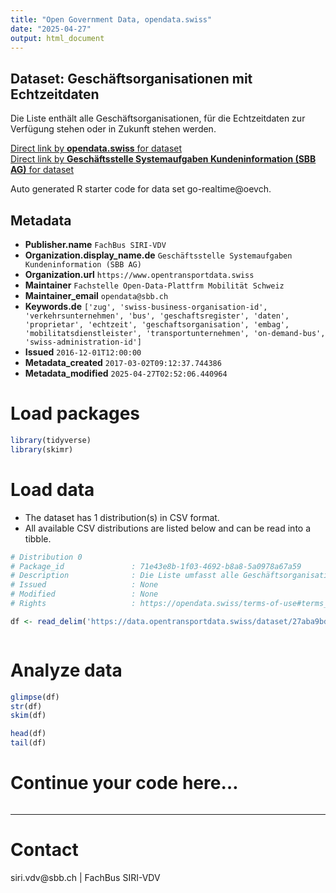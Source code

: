 ```yaml
---
title: "Open Government Data, opendata.swiss"
date: "2025-04-27"
output: html_document
---
```


## Dataset: Geschäftsorganisationen mit Echtzeitdaten

Die Liste enthält alle Geschäftsorganisationen, für die Echtzeitdaten zur Verfügung stehen oder in Zukunft stehen werden.

[Direct link by **opendata.swiss** for dataset](https://opendata.swiss/de/dataset/geschaftsorganisationen-mit-echtzeit)<br>
[Direct link by **Geschäftsstelle Systemaufgaben Kundeninformation (SBB AG)** for dataset](https://data.opentransportdata.swiss/dataset/go-realtime)

Auto generated R starter code for data set go-realtime@oevch.

## Metadata

- **Publisher.name** `FachBus SIRI-VDV`
- **Organization.display_name.de** `Geschäftsstelle Systemaufgaben Kundeninformation (SBB AG)`
- **Organization.url** `https://www.opentransportdata.swiss`
- **Maintainer** `Fachstelle Open-Data-Plattfrm Mobilität Schweiz`
- **Maintainer_email** `opendata@sbb.ch`
- **Keywords.de** `['zug', 'swiss-business-organisation-id', 'verkehrsunternehmen', 'bus', 'geschaftsregister', 'daten', 'proprietar', 'echtzeit', 'geschaftsorganisation', 'embag', 'mobilitatsdienstleister', 'transportunternehmen', 'on-demand-bus', 'swiss-administration-id']`
- **Issued** `2016-12-01T12:00:00`
- **Metadata_created** `2017-03-02T09:12:37.744386`
- **Metadata_modified** `2025-04-27T02:52:06.440964`


# Load packages

```r

library(tidyverse)
library(skimr)

```

# Load data

-   The dataset has 1 distribution(s) in CSV format.
-   All available CSV distributions are listed below and can be read into a tibble.

```r

# Distribution 0
# Package_id               : 71e43e8b-1f03-4692-b8a8-5a0978a67a59
# Description              : Die Liste umfasst alle Geschäftsorganisationen, für die Echtzeitdaten zur Verfügung stehen oder in Zukunft stehen werden. Letztes Update: 03.04.2025
# Issued                   : None
# Modified                 : None
# Rights                   : https://opendata.swiss/terms-of-use#terms_by

df <- read_delim('https://data.opentransportdata.swiss/dataset/27aba9bd-59ed-4d7c-bc71-a3813d1d1799/resource/83b8b8d0-e345-453b-857e-1192d48c4c64/download/go-realtime.csv')



```

# Analyze data

```r

glimpse(df)
str(df)
skim(df)

head(df)
tail(df)

```

# Continue your code here...

```r

```

------------------------------------------------------------------------

# Contact

siri.vdv@sbb.ch | FachBus SIRI-VDV
